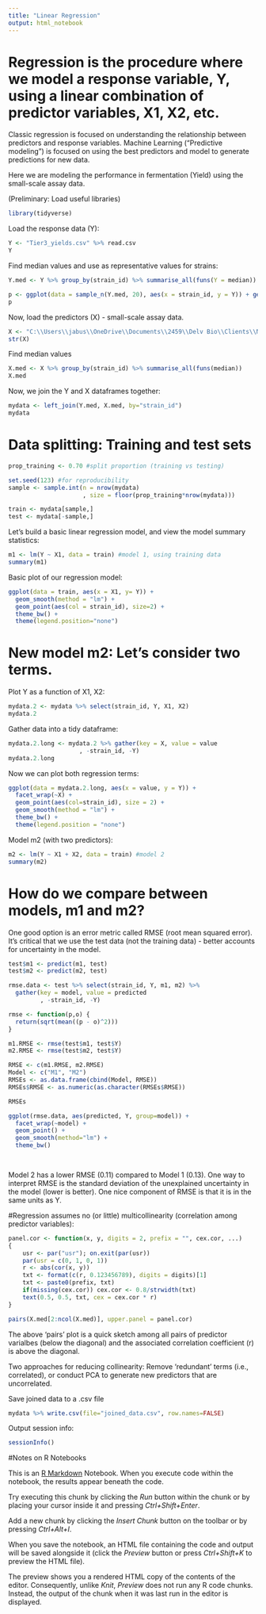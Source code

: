 ---
title: "Linear Regression"
output: html_notebook
---

# Regression is the procedure where we model a response variable, Y, using a linear combination of predictor variables, X1, X2, etc.
Classic regression is focused on understanding the relationship between predictors and response variables. Machine Learning ("Predictive modeling") is focused on using the best predictors and model to generate predictions for new data.

Here we are modeling the performance in fermentation (Yield) using the small-scale assay data.

(Preliminary: Load useful libraries)
```{r}
library(tidyverse)
```
Load the response data (Y): 
```{r}
Y <- "Tier3_yields.csv" %>% read.csv
Y
```
Find median values and use as representative values for strains:
```{r}
Y.med <- Y %>% group_by(strain_id) %>% summarise_all(funs(Y = median))

p <- ggplot(data = sample_n(Y.med, 20), aes(x = strain_id, y = Y)) + geom_bar(stat = "identity") + coord_flip() + theme_bw() #only looking at 20 strains here
p

```

Now, load the predictors (X) - small-scale assay data.
```{r}
X <- "C:\\Users\\jabus\\OneDrive\\Documents\\2459\\Delv Bio\\Clients\\Novo Nordisk UCSD\\stats course\\dev\\Tier2 data\\Tier2_plate_data.csv" %>% read.csv
str(X)
```

Find median values
```{r}
X.med <- X %>% group_by(strain_id) %>% summarise_all(funs(median))
X.med
```

Now, we join the Y and X dataframes together:
```{r}
mydata <- left_join(Y.med, X.med, by="strain_id")
mydata
```

# Data splitting: Training and test sets
```{r}
prop_training <- 0.70 #split proportion (training vs testing)

set.seed(123) #for reproducibility
sample <- sample.int(n = nrow(mydata)
                     , size = floor(prop_training*nrow(mydata)))

train <- mydata[sample,]
test <- mydata[-sample,]

```


Let's build a basic linear regression model, and view the model summary statistics:
```{r}
m1 <- lm(Y ~ X1, data = train) #model 1, using training data
summary(m1)
```

Basic plot of our regression model: 
```{r}
ggplot(data = train, aes(x = X1, y= Y)) + 
  geom_smooth(method = "lm") +
  geom_point(aes(col = strain_id), size=2) +
  theme_bw() +
  theme(legend.position="none")  
```

# New model m2: Let's consider two terms.

Plot Y as a function of X1, X2:
```{r}
mydata.2 <- mydata %>% select(strain_id, Y, X1, X2)
mydata.2
```
Gather data into a tidy dataframe:
```{r}
mydata.2.long <- mydata.2 %>% gather(key = X, value = value
                    , -strain_id, -Y)
mydata.2.long

```

Now we can plot both regression terms:
```{r}
ggplot(data = mydata.2.long, aes(x = value, y = Y)) + 
  facet_wrap(~X) + 
  geom_point(aes(col=strain_id), size = 2) + 
  geom_smooth(method = "lm") + 
  theme_bw() + 
  theme(legend.position = "none")  
```

Model m2 (with two predictors):
```{r}
m2 <- lm(Y ~ X1 + X2, data = train) #model 2
summary(m2)
```


# How do we compare between models, m1 and m2? 
One good option is an error metric called RMSE (root mean squared error). It's critical that we use the test data (not the training data) - better accounts for uncertainty in the model.

```{r}
test$m1 <- predict(m1, test)
test$m2 <- predict(m2, test)

rmse.data <- test %>% select(strain_id, Y, m1, m2) %>%
  gather(key = model, value = predicted
         , -strain_id, -Y)

rmse <- function(p,o) {
  return(sqrt(mean((p - o)^2)))
}

m1.RMSE <- rmse(test$m1, test$Y)
m2.RMSE <- rmse(test$m2, test$Y)

RMSE <- c(m1.RMSE, m2.RMSE) 
Model <- c("M1", "M2")
RMSEs <- as.data.frame(cbind(Model, RMSE))
RMSEs$RMSE <- as.numeric(as.character(RMSEs$RMSE))

RMSEs

ggplot(rmse.data, aes(predicted, Y, group=model)) + 
  facet_wrap(~model) + 
  geom_point() +
  geom_smooth(method="lm") +
  theme_bw()

  

```
Model 2 has a lower RMSE (0.11) compared to Model 1 (0.13). One way to interpret RMSE is the standard deviation of the unexplained uncertainty in the model (lower is better). One nice component of RMSE is that it is in the same units as Y.

#Regression assumes no (or little) multicollinearity (correlation among predictor variables):
```{r}
panel.cor <- function(x, y, digits = 2, prefix = "", cex.cor, ...)
{
    usr <- par("usr"); on.exit(par(usr))
    par(usr = c(0, 1, 0, 1))
    r <- abs(cor(x, y))
    txt <- format(c(r, 0.123456789), digits = digits)[1]
    txt <- paste0(prefix, txt)
    if(missing(cex.cor)) cex.cor <- 0.8/strwidth(txt)
    text(0.5, 0.5, txt, cex = cex.cor * r)
}

pairs(X.med[2:ncol(X.med)], upper.panel = panel.cor)
```

The above 'pairs' plot is a quick sketch among all pairs of predictor varialbes (below the diagonal) and the associated correlation coefficient (r) is above the diagonal.

Two approaches for reducing collinearity: Remove 'redundant' terms (i.e., correlated), or conduct PCA to generate new predictors that are uncorrelated. 

Save joined data to a .csv file
```{r}

mydata %>% write.csv(file="joined_data.csv", row.names=FALSE)
```

Output session info: 

```{r}
sessionInfo()
```

#Notes on R Notebooks

This is an [R Markdown](http://rmarkdown.rstudio.com) Notebook. When you execute code within the notebook, the results appear beneath the code. 

Try executing this chunk by clicking the *Run* button within the chunk or by placing your cursor inside it and pressing *Ctrl+Shift+Enter*. 

Add a new chunk by clicking the *Insert Chunk* button on the toolbar or by pressing *Ctrl+Alt+I*.

When you save the notebook, an HTML file containing the code and output will be saved alongside it (click the *Preview* button or press *Ctrl+Shift+K* to preview the HTML file).

The preview shows you a rendered HTML copy of the contents of the editor. Consequently, unlike *Knit*, *Preview* does not run any R code chunks. Instead, the output of the chunk when it was last run in the editor is displayed.
